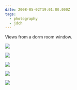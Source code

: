 ```yaml
---
date: 2008-05-02T19:01:00.000Z
tags:
  - photography
  - jdch
---
```

Views from a dorm room window.

![](../../assets/photos/20070902-IMG_2185.jpg)

![](../../assets/photos/20070907-IMG_2208.jpg)

![](../../assets/photos/20080502-IMG_2666.jpg)

![](../../assets/photos/20071016-IMG_2414.jpg)

![](../../assets/photos/20071014-IMG_2412.jpg)
